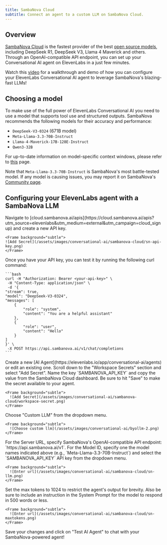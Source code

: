 ```yaml
---
title: SambaNova Cloud
subtitle: Connect an agent to a custom LLM on SambaNova Cloud.
---
```


## Overview

[SambaNova Cloud](http://cloud.sambanova.ai?utm_source=elevenlabs&utm_medium=external&utm_campaign=cloud_signup) is the fastest provider of the best [open source models](https://docs.sambanova.ai/cloud/docs/get-started/supported-models), including DeepSeek R1, DeepSeek V3, Llama 4 Maverick and others. Through an
OpenAI-compatible API endpoint, you can set up your Conversational AI agent on ElevenLabs in a just few minutes.

Watch this [video](https://www.youtube.com/watch?v=46W96JcE_p8) for a walkthrough and demo of how you can configure your ElevenLabs Conversational AI agent to leverage SambaNova's blazing-fast LLMs!

## Choosing a model

To make use of the full power of ElevenLabs Conversational AI you need to use a model that supports tool use and structured outputs. SambaNova recommends the following models for their accuracy and performance:

- `DeepSeek-V3-0324` (671B model)
- `Meta-Llama-3.3-70B-Instruct`
- `Llama-4-Maverick-17B-128E-Instruct`
- `Qwen3-32B`

For up-to-date information on model-specific context windows, please refer to [this](https://docs.sambanova.ai/cloud/docs/get-started/supported-models) page.

Note that `Meta-Llama-3.3-70B-Instruct` is SambaNova's most battle-tested model. If any model is causing issues, you may report it on SambaNova's [Community page](https://community.sambanova.ai).

## Configuring your ElevenLabs agent with a SambaNova LLM

<Steps>
  <Step>
    Navigate to [cloud.sambanova.ai/apis](https://cloud.sambanova.ai/apis?utm_source=elevenlabs&utm_medium=external&utm_campaign=cloud_signup) and create a new API key.

    <Frame background="subtle">
    ![Add Secret](/assets/images/conversational-ai/sambanova-cloud/sn-api-key.png)
    </Frame>

  </Step>
  <Step>
    Once you have your API key, you can test it by running the following curl command:

    ```bash
    curl -H "Authorization: Bearer <your-api-key>" \
     -H "Content-Type: application/json" \
     -d '{
	"stream": true,
	"model": "DeepSeek-V3-0324",
	"messages": [
		{
			"role": "system",
			"content": "You are a helpful assistant"
		},
		{
			"role": "user",
			"content": "Hello"
		}
	]
	}' \
     -X POST https://api.sambanova.ai/v1/chat/completions
    ```

  </Step>
  <Step>
    Create a new [AI Agent](https://elevenlabs.io/app/conversational-ai/agents) or edit an existing one.
  </Step>
  <Step>  
    Scroll down to the "Workspace Secrets" section and select "Add Secret". Name the key `SAMBANOVA_API_KEY` and copy the value from the SambaNova Cloud dashboard. Be sure to hit "Save" to make the secret available to your agent.

    <Frame background="subtle">
      ![Add Secret](/assets/images/conversational-ai/sambanova-cloud/workspace-secret.png)
    </Frame>

  </Step>
  <Step>
    Choose "Custom LLM" from the dropdown menu.
    
    <Frame background="subtle">
      ![Choose custom llm](/assets/images/conversational-ai/byollm-2.png)
    </Frame>
  </Step>
  <Step>
    For the Server URL, specify SambaNova's OpenAI-compatible API endpoint: `https://api.sambanova.ai/v1`. For the Model ID, specify one the model names indicated above (e.g., `Meta-Llama-3.3-70B-Instruct`) and select the `SAMBANOVA_API_KEY` API key from the dropdown menu.

    <Frame background="subtle">
      ![Enter url](/assets/images/conversational-ai/sambanova-cloud/sn-llm.png)
    </Frame>

  </Step>
  <Step>
    Set the max tokens to 1024 to restrict the agent's output for brevity. Also be sure to include an instruction in the System Prompt for the model to respond in 500 words or less.

    <Frame background="subtle">
      ![Enter url](/assets/images/conversational-ai/sambanova-cloud/sn-maxtokens.png)
    </Frame>

  </Step>
  <Step>
   Save your changes and click on "Test AI Agent" to chat with your SambaNova-powered agent!
  </Step>
</Steps>
